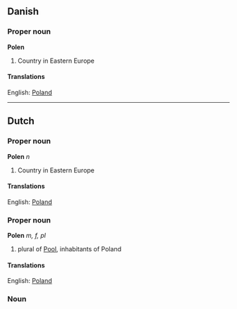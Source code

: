 ==Danish==
===Proper noun===
'''Polen''' 

# Country in Eastern Europe

====Translations====
English: [[Poland]]

----
==Dutch==
===Proper noun===
'''Polen''' ''n''

# Country in Eastern Europe

====Translations====
English: [[Poland]]

===Proper noun===
'''Polen''' ''m, f, pl''

# plural of [[Pool]], inhabitants of Poland

====Translations====
English: [[Poland]]

===Noun===
'''polen''' ''m, pl''

# plural of [[pool]]

====Translations====
English: [[poles]]

----
==German==
===Proper noun===
'''Polen''' 

# Country in Eastern Europe

====Translations====
English: [[Poland]]

----
==Norwegian==
===Proper noun===
'''Polen''' 

# Country in Eastern Europe

====Translations====
English: [[Poland]]

----
==Swedish==
===Proper noun===
'''Polen''' 

# Country in Eastern Europe

====Translations====
English: [[Poland]]